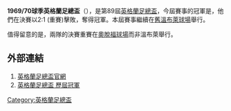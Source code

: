 '''1969/70球季英格蘭足總盃'''（{{lang-en|FA Cup}}），是第89屆[[英格蘭足總盃|英格蘭足總盃]]，今屆賽事的冠軍是{{fc|車路士}}，他們在決賽以2:1 (重賽)擊敗{{fc|列斯聯}}，奪得冠軍。本屆賽事繼續在[[舊溫布萊球場|舊溫布萊球場]]舉行。

值得留意的是，兩隊的決賽重賽在[[奧脫福球場|奧脫福球場]]而非溫布萊舉行。

==外部連結==
#[http://www.thefa.com/thefacup 英格蘭足總盃官網]{{Webarchive|url=https://wayback.archive-it.org/all/20120424194609/http://www.thefa.com/TheFACup |date=2012-04-24 }}
#[http://www.worldfootball.net/winner/eng-fa-cup/ 英格蘭足總盃 歷屆冠軍]{{Wayback|url=http://www.worldfootball.net/winner/eng-fa-cup/ |date=20190102002248 }}

{{英格兰足总杯}}

[[Category:英格蘭足總盃|Category:英格蘭足總盃]]


{{soccer-stub}}